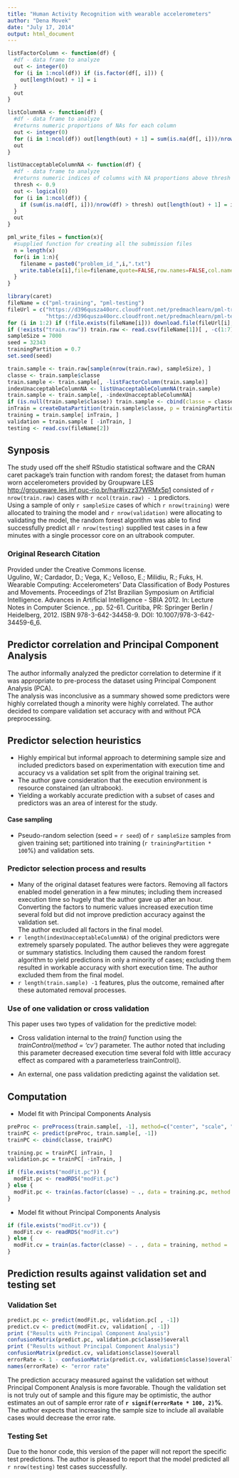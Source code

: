 ```yaml
---
title: "Human Activity Recognition with wearable accelerometers"
author: "Dena Movek"
date: "July 17, 2014"
output: html_document
---
```

```r
listFactorColumn <- function(df) {
  #df - data frame to analyze
  out <- integer(0)
  for (i in 1:ncol(df)) if (is.factor(df[, i])) {
    out[length(out) + 1] = i
  }
  out
}

listColumnNA <- function(df) {
  #df - data frame to analyze
  #returns numeric proportions of NAs for each column
  out <- integer(0)
  for (i in 1:ncol(df)) out[length(out) + 1] = sum(is.na(df[, i]))/nrow(df)
  out
}

listUnacceptableColumnNA <- function(df) {
  #df - data frame to analyze
  #returns numeric indices of columns with NA proportions above thresh
  thresh <- 0.9
  out <- logical(0)
  for (i in 1:ncol(df)) {
    if (sum(is.na(df[, i]))/nrow(df) > thresh) out[length(out) + 1] = i
  }
  out
}

pml_write_files = function(x){
  #supplied function for creating all the submission files
  n = length(x)
  for(i in 1:n){
    filename = paste0("problem_id_",i,".txt")
    write.table(x[i],file=filename,quote=FALSE,row.names=FALSE,col.names=FALSE)
  }
}

```
```r
library(caret)
fileName = c("pml-training", "pml-testing")
fileUrl = c("https://d396qusza40orc.cloudfront.net/predmachlearn/pml-training.csv",
            "https://d396qusza40orc.cloudfront.net/predmachlearn/pml-testing.csv")
for (i in 1:2) if (!file.exists(fileName[i])) download.file(fileUrl[i], fileName[i], method="curl")
if (!exists("train.raw")) train.raw <- read.csv(fileName[1])[ , -c(1:7)]
sampleSize = 7000
seed = 32343
trainingPartition = 0.7
set.seed(seed)
```
```r
train.sample <- train.raw[sample(nrow(train.raw), sampleSize), ]
classe <- train.sample$classe
train.sample <- train.sample[, -listFactorColumn(train.sample)]
indexUnacceptableColumnNA <- listUnacceptableColumnNA(train.sample)
train.sample <- train.sample[, -indexUnacceptableColumnNA]
if (is.null(train.sample$classe)) train.sample <- cbind(classe = classe, train.sample)
inTrain = createDataPartition(train.sample$classe, p = trainingPartition, list = FALSE)
training = train.sample[ inTrain, ]
validation = train.sample [ -inTrain, ]
testing <- read.csv(fileName[2])

```

## Synposis
The study used off the shelf RStudio statistical software and the CRAN caret package's train function with random forest; the dataset from human worn accelerometers provided by Groupware LES [http://groupware.les.inf.puc-rio.br/har#ixzz37WRMx5p1](http://groupware.les.inf.puc-rio.br/har#ixzz37WRMx5p1) consisted of `r nrow(train.raw)` cases with `r ncol(train.raw) - 1` predictors.  
Using a sample of only `r sampleSize` cases of which `r nrow(training)` were allocated to training the model and `r nrow(validation)` were allocating to validating the model, the random forest algorithm was able to find successfully predict all `r nrow(testing)` supplied test cases in a few minutes with a single processor core on an ultrabook computer.

### Original Research Citation
Provided under the Creative Commons license.  
Ugulino, W.; Cardador, D.; Vega, K.; Velloso, E.; Milidiu, R.; Fuks, H.
Wearable Computing: Accelerometers' Data Classification of Body Postures and Movements.
Proceedings of 21st Brazilian Symposium on Artificial Intelligence.
Advances in Artificial Intelligence - SBIA 2012.
In: Lecture Notes in Computer Science. , pp. 52-61. Curitiba, PR: Springer Berlin / Heidelberg, 2012.
ISBN 978-3-642-34458-9. DOI: 10.1007/978-3-642-34459-6_6.

## Predictor correlation and Principal Component Analysis
The author informally analyzed the predictor correlation to determine if it was appropriate to pre-process the dataset using Principal Component Analysis (PCA).  
The analysis was inconclusive as a summary showed some predictors were highly correlated though a minority were highly correlated. The author decided to compare validation set accuracy with and without PCA preprocessing.

## Predictor selection heuristics
* Highly empirical but informal approach to determining sample size and included predictors based on experimentation
with execution time and accuracy vs a validation set split from the original training set.
* The author gave consideration that the execution environment is resource constained (an ultrabook).
* Yielding a workably accurate prediction with a subset of cases and predictors was an area of interest for the study.

#### Case sampling
* Pseudo-random selection (seed = `r seed`) of `r sampleSize` samples from given training set; partitioned into training (`r trainingPartition * 100`%) and validation sets.

### Predictor selection process and results
* Many of the original dataset features were factors. Removing all factors enabled model generation in a few minutes; including them increased execution time so hugely that the author gave up after an hour. Converting the factors to numeric values increased execution time several fold but did not improve prediction accuracy against the validation set.  
The author excluded all factors in the final model.
* `r length(indexUnacceptableColumnNA)` of the original predictors were extremely sparsely populated. The author believes they were aggregate or summary statistics. Including them caused the random forest algorithm to yield predictions in only a minority of cases; excluding them resulted in workable accuracy with short execution time. The author excluded them from the final model.
* `r length(train.sample) -1` features, plus the outcome, remained after these automated removal processes.

### Use of one validation or cross validation
This paper uses two types of validation for the predictive model:

* Cross validation internal to the _train()_ function using the _trainControl(method = 'cv')_ parameter. The author noted that including this parameter decreased execution time several fold with little accuracy effect as compared with a parameterless trainControl().

* An external, one pass validation predicting against the validation set.

## Computation
* Model fit with Principal Components Analysis
```r
preProc <- preProcess(train.sample[, -1], method=c("center", "scale", "pca"), thresh = 0.95)
trainPC <- predict(preProc, train.sample[, -1])
trainPC <- cbind(classe, trainPC)
```
```r
training.pc = trainPC[ inTrain, ]
validation.pc = trainPC[ -inTrain, ]
```
```r
if (file.exists("modFit.pc")) {
  modFit.pc <- readRDS("modFit.pc")
} else {
  modFit.pc <- train(as.factor(classe) ~ ., data = training.pc, method = "rf", trControl = trainControl(method='cv'))
}
```
* Model fit without Principal Components Analysis
```r
if (file.exists("modFit.cv")) {
  modFit.cv <- readRDS("modFit.cv")
} else {
  modFit.cv = train(as.factor(classe) ~ . , data = training, method = 'rf', trControl = trainControl(method='cv'))
}
```
## Prediction results against validation set and testing set
### Validation Set
```r
predict.pc <- predict(modFit.pc, validation.pc[ , -1])
predict.cv <- predict(modFit.cv, validation[ , -1])
print ("Results with Principal Component Analysis")
confusionMatrix(predict.pc, validation.pc$classe)$overall
print ("Results without Principal Component Analysis")
confusionMatrix(predict.cv, validation$classe)$overall
errorRate <- 1 - confusionMatrix(predict.cv, validation$classe)$overall["Accuracy"]
names(errorRate) <- "error rate"
```
The prediction accuracy measured against the validation set without Principal Component Analysis is more favorable. Though the validation set is not truly out of sample and this figure may be optimistic, the author estimates an out of sample error rate of __`r signif(errorRate * 100, 2)`%__. The author expects that increasing the sample size to include all available cases would decrease the error rate.

### Testing Set
Due to the honor code, this version of the paper will not report the specific test predictions. The author is pleased to report that the model predicted all `r nrow(testing)` test cases successfully.